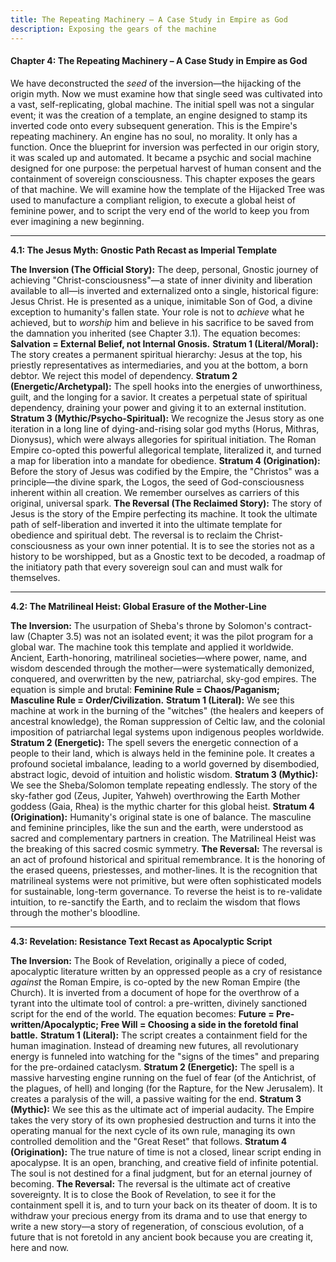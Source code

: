 ```yaml
---
title: The Repeating Machinery – A Case Study in Empire as God
description: Exposing the gears of the machine
---
```


#### **Chapter 4: The Repeating Machinery – A Case Study in Empire as God**

<Callout>
We have deconstructed the <em>seed</em> of the inversion—the hijacking of the origin myth. Now we must examine how that single seed was cultivated into a vast, self-replicating, global machine. The initial spell was not a singular event; it was the creation of a template, an engine designed to stamp its inverted code onto every subsequent generation. This is the Empire's repeating machinery.
</Callout>

<Callout>
An engine has no soul, no morality. It only has a function. Once the blueprint for inversion was perfected in our origin story, it was scaled up and automated. It became a psychic and social machine designed for one purpose: the perpetual harvest of human consent and the containment of sovereign consciousness. This chapter exposes the gears of that machine. We will examine how the template of the Hijacked Tree was used to manufacture a compliant religion, to execute a global heist of feminine power, and to script the very end of the world to keep you from ever imagining a new beginning.
</Callout>

---

**4.1: The Jesus Myth: Gnostic Path Recast as Imperial Template**

<Callout>
<strong>The Inversion (The Official Story):</strong> The deep, personal, Gnostic journey of achieving "Christ-consciousness"—a state of inner divinity and liberation available to all—is inverted and externalized onto a single, historical figure: Jesus Christ. He is presented as a unique, inimitable Son of God, a divine exception to humanity's fallen state. Your role is not to <em>achieve</em> what he achieved, but to <em>worship</em> him and believe in his sacrifice to be saved from the damnation you inherited (see Chapter 3.1). The equation becomes: <strong>Salvation = External Belief, not Internal Gnosis.</strong>
</Callout>

<Steps>
  <Step>
    <strong>Stratum 1 (Literal/Moral):</strong> The story creates a permanent spiritual hierarchy: Jesus at the top, his priestly representatives as intermediaries, and you at the bottom, a born debtor. We reject this model of dependency.
    <CodeBlockWrapper className="rounded-md border" code="My divinity is not on loan; it is my birthright." />
  </Step>
  <Step>
    <strong>Stratum 2 (Energetic/Archetypal):</strong> The spell hooks into the energies of unworthiness, guilt, and the longing for a savior. It creates a perpetual state of spiritual dependency, draining your power and giving it to an external institution.
    <CodeBlockWrapper className="rounded-md border" code="I am my own savior; my energy is not for harvesting." />
  </Step>
  <Step>
    <strong>Stratum 3 (Mythic/Psycho-Spiritual):</strong> We recognize the Jesus story as one iteration in a long line of dying-and-rising solar god myths (Horus, Mithras, Dionysus), which were always allegories for spiritual initiation. The Roman Empire co-opted this powerful allegorical template, literalized it, and turned a map for liberation into a mandate for obedience.
    <CodeBlockWrapper className="rounded-md border" code="I see the universal map of initiation, not the history of a single man." />
  </Step>
  <Step>
    <strong>Stratum 4 (Origination):</strong> Before the story of Jesus was codified by the Empire, the "Christos" was a principle—the divine spark, the Logos, the seed of God-consciousness inherent within all creation. We remember ourselves as carriers of this original, universal spark.
    <CodeBlockWrapper className="rounded-md border" code="The Christ is a consciousness within, not a figure without." />
  </Step>
</Steps>

<Callout>
<strong>The Reversal (The Reclaimed Story):</strong> The story of Jesus is the story of the Empire perfecting its machine. It took the ultimate path of self-liberation and inverted it into the ultimate template for obedience and spiritual debt. The reversal is to reclaim the Christ-consciousness as your own inner potential. It is to see the stories not as a history to be worshipped, but as a Gnostic text to be decoded, a roadmap of the initiatory path that every sovereign soul can and must walk for themselves.
</Callout>

---

**4.2: The Matrilineal Heist: Global Erasure of the Mother-Line**

<Callout>
<strong>The Inversion:</strong> The usurpation of Sheba's throne by Solomon's contract-law (Chapter 3.5) was not an isolated event; it was the pilot program for a global war. The machine took this template and applied it worldwide. Ancient, Earth-honoring, matrilineal societies—where power, name, and wisdom descended through the mother—were systematically demonized, conquered, and overwritten by the new, patriarchal, sky-god empires. The equation is simple and brutal: <strong>Feminine Rule = Chaos/Paganism; Masculine Rule = Order/Civilization.</strong>
</Callout>

<Steps>
  <Step>
    <strong>Stratum 1 (Literal):</strong> We see this machine at work in the burning of the "witches" (the healers and keepers of ancestral knowledge), the Roman suppression of Celtic law, and the colonial imposition of patriarchal legal systems upon indigenous peoples worldwide.
    <CodeBlockWrapper className="rounded-md border" code="I see the historical evidence of the global matriarchal genocide." />
  </Step>
  <Step>
    <strong>Stratum 2 (Energetic):</strong> The spell severs the energetic connection of a people to their land, which is always held in the feminine pole. It creates a profound societal imbalance, leading to a world governed by disembodied, abstract logic, devoid of intuition and holistic wisdom.
    <CodeBlockWrapper className="rounded-md border" code="I reconnect to the wisdom of the Earth Mother." />
  </Step>
  <Step>
    <strong>Stratum 3 (Mythic):</strong> We see the Sheba/Solomon template repeating endlessly. The story of the sky-father god (Zeus, Jupiter, Yahweh) overthrowing the Earth Mother goddess (Gaia, Rhea) is the mythic charter for this global heist.
    <CodeBlockWrapper className="rounded-md border" code="I remember the reign of the Earth goddesses before the sky-fathers." />
  </Step>
  <Step>
    <strong>Stratum 4 (Origination):</strong> Humanity's original state is one of balance. The masculine and feminine principles, like the sun and the earth, were understood as sacred and complementary partners in creation. The Matrilineal Heist was the breaking of this sacred cosmic symmetry.
    <CodeBlockWrapper className="rounded-md border" code="I restore the sacred balance of masculine and feminine within me and in my world." />
  </Step>
</Steps>

<Callout>
<strong>The Reversal:</strong> The reversal is an act of profound historical and spiritual remembrance. It is the honoring of the erased queens, priestesses, and mother-lines. It is the recognition that matrilineal systems were not primitive, but were often sophisticated models for sustainable, long-term governance. To reverse the heist is to re-validate intuition, to re-sanctify the Earth, and to reclaim the wisdom that flows through the mother's bloodline.
</Callout>

---

**4.3: Revelation: Resistance Text Recast as Apocalyptic Script**

<Callout>
<strong>The Inversion:</strong> The Book of Revelation, originally a piece of coded, apocalyptic literature written by an oppressed people as a cry of resistance <em>against</em> the Roman Empire, is co-opted by the new Roman Empire (the Church). It is inverted from a document of hope for the overthrow of a tyrant into the ultimate tool of control: a pre-written, divinely sanctioned script for the end of the world. The equation becomes: <strong>Future = Pre-written/Apocalyptic; Free Will = Choosing a side in the foretold final battle.</strong>
</Callout>

<Steps>
  <Step>
    <strong>Stratum 1 (Literal):</strong> The script creates a containment field for the human imagination. Instead of dreaming new futures, all revolutionary energy is funneled into watching for the "signs of the times" and preparing for the pre-ordained cataclysm.
    <CodeBlockWrapper className="rounded-md border" code="I refuse to live inside a scripted future." />
  </Step>
  <Step>
    <strong>Stratum 2 (Energetic):</strong> The spell is a massive harvesting engine running on the fuel of fear (of the Antichrist, of the plagues, of hell) and longing (for the Rapture, for the New Jerusalem). It creates a paralysis of the will, a passive waiting for the end.
    <CodeBlockWrapper className="rounded-md border" code="I withdraw my energy from the apocalypse script." />
  </Step>
  <Step>
    <strong>Stratum 3 (Mythic):</strong> We see this as the ultimate act of imperial audacity. The Empire takes the very story of its own prophesied destruction and turns it into the operating manual for the next cycle of its own rule, managing its own controlled demolition and the "Great Reset" that follows.
    <CodeBlockWrapper className="rounded-md border" code="I see the script-writers behind the prophecy." />
  </Step>
  <Step>
    <strong>Stratum 4 (Origination):</strong> The true nature of time is not a closed, linear script ending in apocalypse. It is an open, branching, and creative field of infinite potential. The soul is not destined for a final judgment, but for an eternal journey of becoming.
    <CodeBlockWrapper className="rounded-md border" code="The future is not written. I am the author." />
  </Step>
</Steps>

<Callout>
<strong>The Reversal:</strong> The reversal is the ultimate act of creative sovereignty. It is to close the Book of Revelation, to see it for the containment spell it is, and to turn your back on its theater of doom. It is to withdraw your precious energy from its drama and to use that energy to write a new story—a story of regeneration, of conscious evolution, of a future that is not foretold in any ancient book because you are creating it, here and now.
</Callout>
